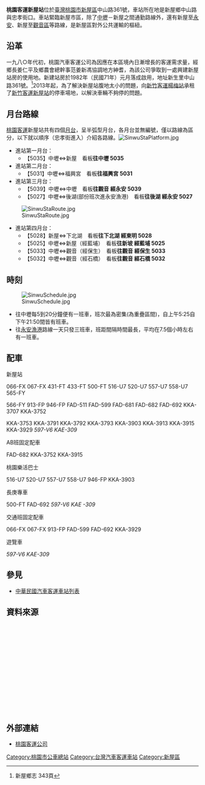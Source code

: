 {{Infobox 轉運站
|name= [[桃園客運|桃園客運]]新屋站
|logo=
|image= [[File:TaoyuanBusSinwuStation.jpg|300px]]
|location= {{TWN}}[[桃園市|桃園市]][[新屋區|新屋區]]
|road= 中山路361號
|opendate= 
|closedate= 
|built= 
|est_completion= 
|howtobuild= 
|floor= 
|use= 桃園客運公路路線
|terminate= 
|via= 
}}
'''桃園客運新屋站'''位於[[臺灣|臺灣]][[桃園市|桃園市]][[新屋區|新屋區]]中山路361號，車站所在地是新屋鄉中山路與忠孝街口。車站緊臨新屋市區，除了[[中壢區|中壢]]－新屋之間通勤路線外，還有新屋至[[永安里_(新屋區)|永安]]、新屋至[[觀音區|觀音區]]等路線，是新屋區對外公共運輸的樞紐。

==沿革==
一九八○年代初，桃園汽車客運公司為因應在本區境內日漸增長的客運需求量，經鄉長姜仁平及鄉農會總幹事范姜新馮協調地方紳耆，為該公司爭取到一處興建新屋站房的使用地。新建站房於1982年（民國71年）元月落成啟用，地址新生里中山路361號。<ref>新屋鄉志 343頁</ref>2013年起，為了解決新屋站腹地太小的問題，向[[新竹客運楊梅站|新竹客運楊梅站]]承租了[[新竹客運新屋站|新竹客運新屋站]]的停車場地，以解決車輛不夠停的問題。

==月台路線==
[[桃園客運|桃園客運]]新屋站共有四個[[月台|月台]]，呈半弧型月台，各月台並無編號，僅以路線為區分，以下就以順序（忠孝街進入）介紹各路線。[[File:SinwuStaPlatform.jpg|thumb]]
*進站第一月台：
**【5035】中壢⇔新屋　看板'''往中壢 5035'''
*進站第二月台：
**【5031】中壢⇔福興宮　看板'''往福興宮 5031'''
*進站第三月台：
**【5039】中壢⇔中壢　看板'''往觀音 經永安 5039'''
**【5027】中壢⇔後湖(部份班次進永安漁港)　看板'''往後湖 經永安 5027'''
[[File:SinwuStaRoute.jpg|thumb]]
*進站第四月台：
**【5028】新屋⇔下北湖　看板'''往下北湖 經東明 5028'''
**【5025】中壢⇔新屋（經藍埔）　看板'''往新坡 經藍埔 5025'''
**【5033】中壢⇔觀音（經保生）　看板'''往觀音 經保生 5033'''
**【5032】中壢⇔觀音（經石橋）　看板'''往觀音 經石橋 5032'''

==時刻==
[[File:SinwuSchedule.jpg|thumb]]
*往中壢每5到20分鐘便有一班車，班次最為密集(為重疊區間)，自上午5:25自下午21:50間皆有班車。
*往[[永安漁港|永安漁港]]路線一天只發三班車，班距間隔時間最長，平均在7.5個小時左右有一班車。

==配車==
新屋站

066-FX 067-FX 431-FT 433-FT 500-FT 516-U7 520-U7 557-U7 558-U7 565-FY

566-FY 913-FP 946-FP FAD-511 FAD-599 FAD-681 FAD-682 FAD-692 KKA-3707 KKA-3752

KKA-3753 KKA-3791 KKA-3792 KKA-3793 KKA-3903 KKA-3913 KKA-3915 KKA-3929 ''597-V6 KAE-309''

AB班固定配車

FAD-682 KKA-3752 KKA-3915

桃園樂活巴士

516-U7 520-U7 557-U7 558-U7 946-FP KKA-3903

長庚專車

500-FT FAD-692 ''597-V6 KAE -309''

交通班固定配車

066-FX 067-FX 913-FP FAD-599 FAD-692 KKA-3929

遊覽車

''597-V6 KAE-309''

==參見==
* [[中華民國汽車客運車站列表|中華民國汽車客運車站列表]]

==資料來源==
<div class="references-small" style="height: 220px; overflow: auto; padding: 3px">
{{reflist|2}}
</div>

==外部連結==
{{commonscat|Taoyuan Bus}}
*[http://www.tybus.com.tw/ 桃園客運公司] {{Wayback|url=http://www.tybus.com.tw/ |date=20110625133633 }}

{{台灣公路客運業者}}
{{臺灣通}}
{{悠遊卡}}
{{一卡通}}

[[Category:桃園市公車總站|Category:桃園市公車總站]]
[[Category:台灣汽車客運車站|Category:台灣汽車客運車站]]
[[Category:新屋區|Category:新屋區]]